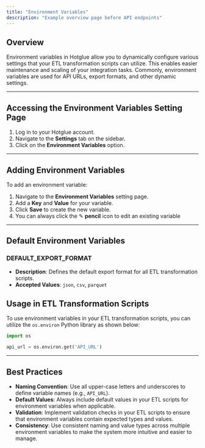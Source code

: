 ```yaml
---
title: "Environment Variables"
description: "Example overview page before API endpoints"
---
```


## Overview


Environment variables in Hotglue allow you to dynamically configure various settings that your ETL transformation scripts can utilize. This enables easier maintenance and scaling of your integration tasks. Commonly, environment variables are used for API URLs, export formats, and other dynamic settings.

* * *

## Accessing the Environment Variables Setting Page

1.  Log in to your Hotglue account.
2.  Navigate to the **Settings** tab on the sidebar.
3.  Click on the **Environment Variables** option.

* * *

## Adding Environment Variables


To add an environment variable:

1.  Navigate to the **Environment Variables** setting page.
2.  Add a **Key** and **Value** for your variable.
3.  Click **Save** to create the new variable.
4.  You can always click the ✎ **pencil** icon to edit an existing variable
* * *

## Default Environment Variables


### DEFAULT\_EXPORT\_FORMAT

-   **Description**: Defines the default export format for all ETL transformation scripts.
-   **Accepted Values**: `json`, `csv`, `parquet`

## Usage in ETL Transformation Scripts

To use environment variables in your ETL transformation scripts, you can utilize the `os.environ` Python library as shown below:

``` python Python
import os

api_url = os.environ.get('API_URL')

```

* * *

## Best Practices


-   **Naming Convention**: Use all upper-case letters and underscores to define variable names (e.g., `API_URL`).
-   **Default Values**: Always include default values in your ETL scripts for environment variables when applicable.
-   **Validation**: Implement validation checks in your ETL scripts to ensure that environment variables contain expected types and values.
-   **Consistency**: Use consistent naming and value types across multiple environment variables to make the system more intuitive and easier to manage.
